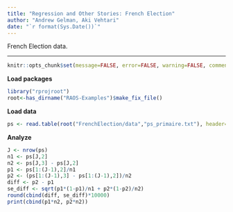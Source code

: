 ```yaml
---
title: "Regression and Other Stories: French Election"
author: "Andrew Gelman, Aki Vehtari"
date: "`r format(Sys.Date())`"
---
```

French Election data.

-------------


```r
knitr::opts_chunk$set(message=FALSE, error=FALSE, warning=FALSE, comment=NA)
```

**Load packages**

```r
library("rprojroot")
root<-has_dirname("RAOS-Examples")$make_fix_file()
```

**Load data**

```r
ps <- read.table(root("FrenchElection/data","ps_primaire.txt"), header=TRUE)
```

**Analyze**

```r
J <- nrow(ps)
n1 <- ps[J,2]
n2 <- ps[J,3] - ps[J,2]
p1 <- ps[1:(J-1),2]/n1
p2 <- (ps[1:(J-1),3] - ps[1:(J-1),2])/n2
diff <- p2 - p1
se_diff <- sqrt(p1*(1-p1)/n1 + p2*(1-p2)/n2)
round(cbind(diff, se_diff)*10000)
print(cbind(p1*n2, p2*n2))
```

